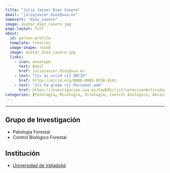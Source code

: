 ```yaml
---
title: "Julio Javier Diez Casero"
email: "juliojavier.diez@uva.es"  
namesort: "diez_casero"
image: avatar_diez_casero.jpg
page-layout: full
about: 
  id: person-profile
  template: trestles
  image-shape: round
  image: avatar_diez_casero.jpg
  links:
    - icon: envelope
      text: Email
      href: juliojavier.diez@uva.es
    - text: "{{< ai orcid >}} ORCID"
      href: https://orcid.org/0000-0003-0558-8141
    - text: "{{< fa globe >}} Personal web"
      href: https://investigacion.uva.es/CawDOS//jsf/seleccionActividades/seleccionActividades.jsf?id=b7574af43e9e6f09&idioma=es&tipo=activ,&elmeucv=N
categories: [Patología, Micología, Virología, Control Biológico, Decaimientos]
---
```

 
<hr>

:::{#person-profile}

## Grupo de Investigación
- Patología Forestal
- Control Biológico Forestal

## Institución
- [Universidad de Valladolid](https://www.uva.es/)

:::
